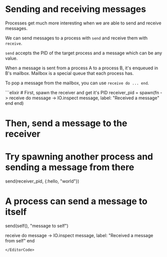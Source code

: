 
# Sending and receiving messages

Processes get much more interesting when we are able to send and receive messages.

We can send messages to a process with `send` and receive them with `receive`.

`send` accepts the PID of the target process and a message which can be any value.

When a message is sent from a process A to a process B, it's enqueued in B's mailbox. Mailbox is a special queue that each process has.

To pop a message from the mailbox, you can use `receive do ... end`.


<EditorCode>
```elixir
# First, spawn the receiver and get it's PID
receiver_pid = spawn(fn ->
  receive do
    message -> IO.inspect message, label: "Received a message"
  end
end)

# Then, send a message to the receiver
# Try spawning another process and sending a message from there
send(receiver_pid, {:hello, "world"})

# A process can send a message to itself
send(self(), "message to self")

receive do
  message -> IO.inspect message, label: "Received a message from self"
end
```
</EditorCode>
